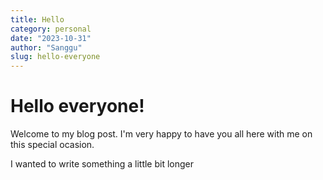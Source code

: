 ```yaml
---
title: Hello
category: personal
date: "2023-10-31"
author: "Sanggu"
slug: hello-everyone
---
```


# Hello everyone!

Welcome to my blog post. I'm very happy to have you all here with me on this special ocasion.

I wanted to write something a little bit longer
